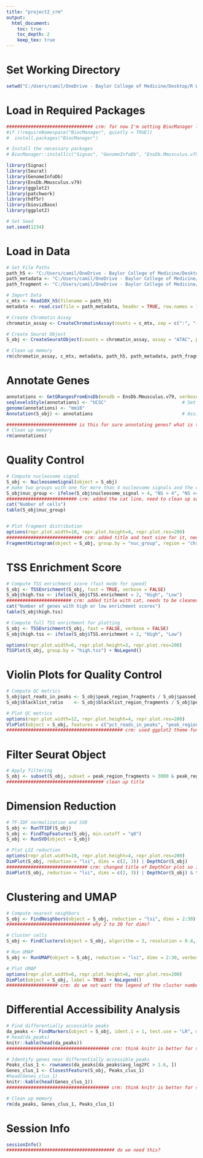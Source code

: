 ---
title: "project2_crm"
output:
  html_document:
    toc: true
    toc_depth: 2
    keep_tex: true
---

# Set Working Directory
```{r Set Working Directory, warning=FALSE}
setwd("C:/Users/camil/OneDrive - Baylor College of Medicine/Desktop/R Work/R Directory/BCM Work")
```

# Load in Required Packages
```{r Load in Required Packages, warning=FALSE, message=FALSE}
################################ crm: for now I'm setting BiocManager lines to not run bc they're annoying
#if (!requireNamespace("BiocManager", quietly = TRUE))
#  install.packages("BiocManager")

# Install the necessary packages
# BiocManager::install(c("Signac", "GenomeInfoDb", "EnsDb.Mmusculus.v79", "biovizBase"))

library(Signac)
library(Seurat)
library(GenomeInfoDb)
library(EnsDb.Mmusculus.v79)
library(ggplot2)
library(patchwork)
library(hdf5r)
library(biovizBase)
library(ggplot2)

# Set Seed
set.seed(1234)
```

# Load in Data
```{r Load in Data, message=FALSE}
# Set File Paths
path_h5 <- "C:/Users/camil/OneDrive - Baylor College of Medicine/Desktop/R Work/R Directory/BCM Work/ATAC_E18_Signac/atac_v1_E18_brain_fresh_5k_filtered_peak_bc_matrix.h5"
path_metadata <- "C:/Users/camil/OneDrive - Baylor College of Medicine/Desktop/R Work/R Directory/BCM Work/ATAC_E18_Signac/atac_v1_E18_brain_fresh_5k_singlecell.csv"
path_fragment <- "C:/Users/camil/OneDrive - Baylor College of Medicine/Desktop/R Work/R Directory/BCM Work/ATAC_E18_Signac/atac_v1_E18_brain_fresh_5k_fragments.tsv.gz"

# Import Data
c_mtx <- Read10X_h5(filename = path_h5)
metadata <- read.csv(file = path_metadata, header = TRUE, row.names = 1)

# Create Chromatin Assay
chromatin_assay <- CreateChromatinAssay(counts = c_mtx, sep = c(":", "-"), genome = "mm10",fragments = path_fragment, min.cells = 1, min.features = 3, verbose=FALSE)

# Create Seurat Object
S_obj <- CreateSeuratObject(counts = chromatin_assay, assay = "ATAC", project = "ATAC", meta.data = metadata)

# Clean up memory
rm(chromatin_assay, c_mtx, metadata, path_h5, path_metadata, path_fragment)
```

# Annotate Genes 
```{r annotation, message=FALSE, warning=FALSE}
annotations <- GetGRangesFromEnsDb(ensdb = EnsDb.Mmusculus.v79, verbose=FALSE)  # Extract gene information
seqlevelsStyle(annotations) <- "UCSC"                            # Set UCSC format
genome(annotations) <- "mm10"
Annotation(S_obj) <- annotations                                 # Assign genes to peaks

########################## is this for sure annotating genes? what is this annotating?
# Clean up memory
rm(annotations)
```

# Quality Control
```{r quality_control, warning=FALSE}
# Compute nucleosome signal
S_obj <- NucleosomeSignal(object = S_obj)
# make two groups with one for more than 4 nucleosome signals and the other for 4 or less nucleosome signals
S_obj$nuc_group <- ifelse(S_obj$nucleosome_signal > 4, "NS > 4", "NS <= 4")
########################## crm: added the cat line, need to clean up so it explains what table() is showing
cat("Number of cells")
table(S_obj$nuc_group)


# Plot fragment distribution
options(repr.plot.width=10, repr.plot.height=4, repr.plot.res=200)
############################ crm: added title and text size for it, need to clean up title
FragmentHistogram(object = S_obj, group.by = "nuc_group", region = "chr1-1-10000000") + ggtitle("Distribution of fragments by nucleosome signal count") & theme(plot.title = element_text(size=12))
```

# TSS Enrichment Score
```{r TSS Enrichment Score}
# Compute TSS enrichment score (fast mode for speed)
S_obj <- TSSEnrichment(S_obj, fast = TRUE, verbose = FALSE)
S_obj$high.tss <- ifelse(S_obj$TSS.enrichment > 2, "High", "Low")
######################## crm: added title with cat, needs to be cleaned up
cat("Number of genes with high or low enrichment scores")
table(S_obj$high.tss)

# Compute full TSS enrichment for plotting
S_obj <- TSSEnrichment(S_obj, fast = FALSE, verbose = FALSE)
S_obj$high.tss <- ifelse(S_obj$TSS.enrichment > 2, "High", "Low")

options(repr.plot.width=6, repr.plot.height=3, repr.plot.res=200)
TSSPlot(S_obj, group.by = "high.tss") + NoLegend()
```

# Violin Plots for Quality Control
```{r Violin Plots for Quality Control, warning=FALSE}
# Compute QC metrics
S_obj$pct_reads_in_peaks <- S_obj$peak_region_fragments / S_obj$passed_filters * 100
S_obj$blacklist_ratio    <- S_obj$blacklist_region_fragments / S_obj$peak_region_fragments

# Plot QC metrics
options(repr.plot.width=12, repr.plot.height=4, repr.plot.res=200)
VlnPlot(object = S_obj, features = c("pct_reads_in_peaks", "peak_region_fragments", "blacklist_ratio", "nucleosome_signal"), pt.size = 0.01, ncol = 4, combine=TRUE) & theme(plot.title = element_text(size=10, face="bold"))
########################################### crm: used ggplot2 theme function to change text of headers so the plot is legible
```

# Filter Seurat Object
```{r Filtering Seurat Object}
# Apply filtering
S_obj <- subset(S_obj, subset = peak_region_fragments > 3000 & peak_region_fragments < 50000 & pct_reads_in_peaks > 40 & blacklist_ratio < 0.025 & nucleosome_signal < 4)
#################################### clean up title
```

# Dimension Reduction
```{r Dimension Reduction, message=FALSE, warning=FALSE}
# TF-IDF normalization and SVD
S_obj <- RunTFIDF(S_obj)
S_obj <- FindTopFeatures(S_obj, min.cutoff = "q0")
S_obj <- RunSVD(object = S_obj)

# Plot LSI reduction
options(repr.plot.width=10, repr.plot.height=4, repr.plot.res=200)
DimPlot(S_obj, reduction = "lsi", dims = c(2, 3)) | DepthCor(S_obj)
############################## crm: changed title of DepthCor plot so it's legible, still plotted together
DimPlot(S_obj, reduction = "lsi", dims = c(2, 3)) | DepthCor(S_obj) & theme(plot.title = element_text(size=6))
```

# Clustering and UMAP
```{r Clustering and UMAP, warning=FALSE, message=FALSE}
# Compute nearest neighbors
S_obj <- FindNeighbors(object = S_obj, reduction = "lsi", dims = 2:30)
############################### why 2 to 30 for dims?

# Cluster cells
S_obj <- FindClusters(object = S_obj, algorithm = 3, resolution = 0.4, verbose=FALSE)

# Run UMAP
S_obj <- RunUMAP(object = S_obj, reduction = "lsi", dims = 2:30, verbose=FALSE)

# Plot UMAP
options(repr.plot.width=6, repr.plot.height=6, repr.plot.res=200)
DimPlot(object = S_obj, label = TRUE) + NoLegend()
################### crm: do we not want the legend of the cluster numbers?
```


# Differential Accessibility Analysis
```{r Differential Accessibility Analysis}
# Find differentially accessible peaks
da_peaks <- FindMarkers(object = S_obj, ident.1 = 1, test.use = "LR", min.pct = 0.4, latent.vars = "peak_region_fragments", verbose=FALSE)
# head(da_peaks)
knitr::kable(head(da_peaks))
###################################### crm: think knitr is better for showing heads of results (shows all rows)

# Identify genes near differentially accessible peaks
Peaks_clus_1 <- rownames(da_peaks[da_peaks$avg_log2FC > 1.6, ])
Genes_clus_1 <- ClosestFeature(S_obj, Peaks_clus_1)
#head(Genes_clus_1)
knitr::kable(head(Genes_clus_1))
###################################### crm: think knitr is better for showing heads of results (shows all rows)

# Clean up memory
rm(da_peaks, Genes_clus_1, Peaks_clus_1)
```

# Session Info
```{r session_info}
sessionInfo()
######################################## do we need this?
```
